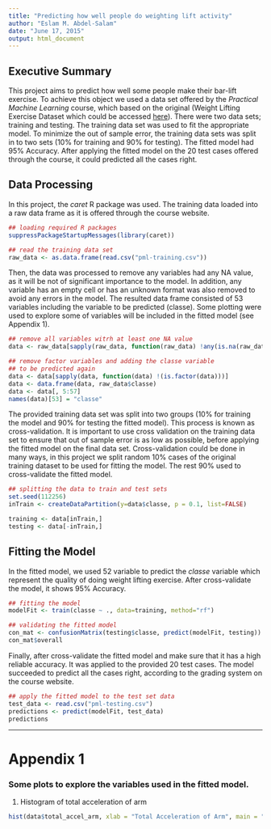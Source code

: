 ```yaml
---
title: "Predicting how well people do weighting lift activity"
author: "Eslam M. Abdel-Salam"
date: "June 17, 2015"
output: html_document
---
```


## Executive Summary

This project aims to predict how well some people make their bar-lift exercise. To achieve this object we used a data set offered by the *Practical Machine Learning* course, which based on the original (Weight Lifting Exercise Dataset which could be accessed [here](http://groupware.les.inf.puc-rio.br/har#weight_lifting_exercises)). There were two data sets; training and testing. The training data set was used to fit the appropriate  model. To minimize the out of sample error, the training data sets was split in to two sets (10% for training and 90% for testing). The fitted model had 95% Accuracy. After applying the fitted model on the 20 test cases offered through the course, it could predicted all the cases right.

## Data Processing

In this project, the *caret* R package was used. The training data loaded into a raw data frame as it is offered through the course website.

```r
## loading required R packages
suppressPackageStartupMessages(library(caret))

## read the training data set
raw_data <- as.data.frame(read.csv("pml-training.csv"))
```

Then, the data was processed to remove any variables had any NA value, as it will be not of significant importance to the model. In addition, any variable has an empty cell or has an unknown format was also removed to avoid any errors in the model. The resulted data frame consisted of 53 variables including the variable to be predicted (classe). Some plotting were used to explore some of variables will be included in the fitted model (see Appendix 1).

```r
## remove all variables witrh at least one NA value
data <- raw_data[sapply(raw_data, function(raw_data) !any(is.na(raw_data)))]

## remove factor variables and adding the classe variable
## to be predicted again
data <- data[sapply(data, function(data) !(is.factor(data)))]
data <- data.frame(data, raw_data$classe)
data <- data[, 5:57]
names(data)[53] = "classe"
```

The provided training data set was split into two groups (10% for training the model and 90% for testing the fitted model). This process is known as cross-validation. It is important to use cross validation on the training data set to ensure that out of sample error is as low as possible, before applying the fitted model on the final data set. Cross-validation could be done in many ways, in this project we split random 10% cases of the original training dataset to be used for fitting the model. The rest 90% used to cross-validate the fitted model.

```r
## splitting the data to train and test sets
set.seed(112256)
inTrain <- createDataPartition(y=data$classe, p = 0.1, list=FALSE)

training <- data[inTrain,]
testing <- data[-inTrain,]
```

## Fitting the Model

In the fitted model, we used 52 variable to predict the *classe* variable which represent the quality of doing weight lifting exercise. After cross-validate the model, it shows 95% Accuracy.

```r
## fitting the model
modelFit <- train(classe ~ ., data=training, method="rf")

## validating the fitted model
con_mat <- confusionMatrix(testing$classe, predict(modelFit, testing))
con_mat$overall
```

Finally, after cross-validate the fitted model and make sure that it has a high reliable accuracy. It was applied to the provided 20 test cases. The model succeeded to predict all the cases right, according to the grading system on the course website.

```r
## apply the fitted model to the test set data
test_data <- read.csv("pml-testing.csv")
predictions <- predict(modelFit, test_data)
predictions
```
***
# Appendix 1

### Some plots to explore the variables used in the fitted model.

1. Histogram of total acceleration of arm

```r
hist(data$total_accel_arm, xlab = "Total Acceleration of Arm", main = "")
```